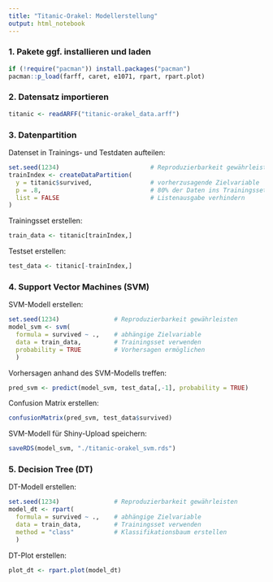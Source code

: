 ---
title: "Titanic-Orakel: Modellerstellung"
output: html_notebook
---

### 1. Pakete ggf. installieren und laden

```{r}
if (!require("pacman")) install.packages("pacman")
pacman::p_load(farff, caret, e1071, rpart, rpart.plot)
```

### 2. Datensatz importieren

```{r}
titanic <- readARFF("titanic-orakel_data.arff")
```

### 3. Datenpartition

Datenset in Trainings- und Testdaten aufteilen:
```{r}
set.seed(1234)                         # Reproduzierbarkeit gewährleisten
trainIndex <- createDataPartition(
  y = titanic$survived,                # vorherzusagende Zielvariable
  p = .8,                              # 80% der Daten ins Trainingsset
  list = FALSE                         # Listenausgabe verhindern
)
```

Trainingsset erstellen:
```{r}
train_data <- titanic[trainIndex,]
```

Testset erstellen:
```{r}
test_data <- titanic[-trainIndex,]
```

### 4. Support Vector Machines (SVM)

SVM-Modell erstellen:
```{r}
set.seed(1234)               # Reproduzierbarkeit gewährleisten
model_svm <- svm(
  formula = survived ~ .,    # abhängige Zielvariable
  data = train_data,         # Trainingsset verwenden
  probability = TRUE         # Vorhersagen ermöglichen
  )
```

Vorhersagen anhand des SVM-Modells treffen:
```{r}
pred_svm <- predict(model_svm, test_data[,-1], probability = TRUE)
```

Confusion Matrix erstellen:
```{r}
confusionMatrix(pred_svm, test_data$survived)
```

SVM-Modell für Shiny-Upload speichern:
```{r}
saveRDS(model_svm, "./titanic-orakel_svm.rds")
```

### 5. Decision Tree (DT)

DT-Modell erstellen:
```{r}
set.seed(1234)               # Reproduzierbarkeit gewährleisten
model_dt <- rpart(
  formula = survived ~ .,    # abhängige Zielvariable
  data = train_data,         # Trainingsset verwenden
  method = "class"           # Klassifikationsbaum erstellen
  )
```

DT-Plot erstellen:
```{r}
plot_dt <- rpart.plot(model_dt)
```